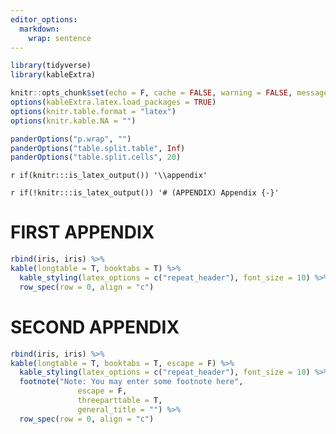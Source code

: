 ```yaml
---
editor_options: 
  markdown: 
    wrap: sentence
---
```


```r
library(tidyverse)
library(kableExtra)

knitr::opts_chunk$set(echo = F, cache = FALSE, warning = FALSE, message = FALSE)
options(kableExtra.latex.load_packages = TRUE)
options(knitr.table.format = "latex")
options(knitr.kable.NA = "")

panderOptions("p.wrap", "")
panderOptions("table.split.table", Inf)
panderOptions("table.split.cells", 20)

```

`r if(knitr:::is_latex_output()) '\\appendix'`

`r if(!knitr:::is_latex_output()) '# (APPENDIX) Appendix {-}'` 


# FIRST APPENDIX
\setstretch{2.0}

\setstretch{1.0}
```r

rbind(iris, iris) %>%
kable(longtable = T, booktabs = T) %>%
  kable_styling(latex_options = c("repeat_header"), font_size = 10) %>%
  row_spec(row = 0, align = "c")
```
\setstretch{2.0}

# SECOND APPENDIX
\setstretch{2.0}

\setstretch{1.0}
```r

rbind(iris, iris) %>%
kable(longtable = T, booktabs = T, escape = F) %>%
  kable_styling(latex_options = c("repeat_header"), font_size = 10) %>%
  footnote("Note: You may enter some footnote here",
               escape = F,
               threeparttable = T,
               general_title = "") %>%
  row_spec(row = 0, align = "c")
```

\setstretch{2.0}